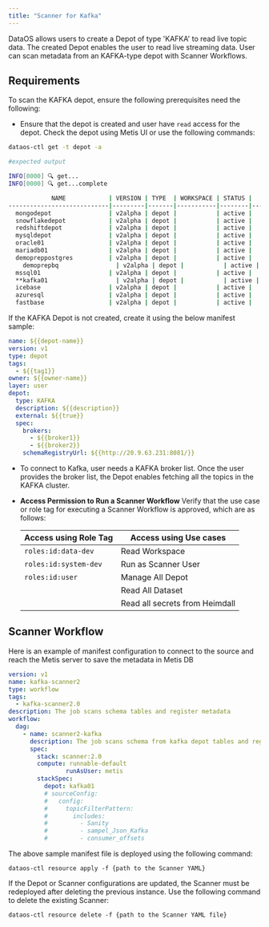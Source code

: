 ```yaml
---
title: "Scanner for Kafka"
---
```


DataOS allows users to create a Depot of type 'KAFKA' to read live topic data. The created Depot enables the user to read live streaming data. User can scan metadata from an KAFKA-type depot with Scanner Workflows.

## **Requirements**

To scan the KAFKA depot, ensure the following prerequisites need the following:

* Ensure that the depot is created and user have `read` access for the depot. Check the depot using Metis UI or use the following commands:

```bash
dataos-ctl get -t depot -a

#expected output

INFO[0000] 🔍 get...                                     
INFO[0000] 🔍 get...complete                             

            NAME            | VERSION | TYPE  | WORKSPACE | STATUS |   RUNTIME   |         OWNER          
----------------------------|---------|-------|-----------|--------|-------------|------------------------
  mongodepot                | v2alpha | depot |           | active |             | Jhon Doe
  snowflakedepot            | v2alpha | depot |           | active |             | JOJO
  redshiftdepot             | v2alpha | depot |           | active |             | Kira
  mysqldepot                | v2alpha | depot |           | active |             | Ryuk
  oracle01                  | v2alpha | depot |           | active |             | drdoom
  mariadb01                 | v2alpha | depot |           | active |             | tonystark
  demopreppostgres          | v2alpha | depot |           | active |             | slimshaddy
	demoprepbq                | v2alpha | depot |           | active |             | pengvin
  mssql01                   | v2alpha | depot |           | active |             | hulk
  **kafka01                   | v2alpha | depot |           | active |             | peeter**
  icebase                   | v2alpha | depot |           | active |             | blackpink
  azuresql                  | v2alpha | depot |           | active |             | arnold
  fastbase                  | v2alpha | depot |           | active |             | ddevil

```

If the KAFKA Depot is not created, create it using the below manifest sample:


```yaml
name: ${{depot-name}}
version: v1
type: depot
tags:
  - ${{tag1}}
owner: ${{owner-name}}
layer: user
depot:
  type: KAFKA                     
  description: ${{description}}
  external: ${{true}}
  spec:                           
    brokers:
      - ${{broker1}}
      - ${{broker2}}
    schemaRegistryUrl: ${{http://20.9.63.231:8081/}}
```

* To connect to Kafka, user needs a KAFKA broker list. Once the user provides the broker list, the Depot enables fetching all the topics in the KAFKA cluster.

* **Access Permission to Run a Scanner Workflow**&#x20;
  Verify that the use case or role tag for executing a Scanner Workflow is approved, which are as follows:
  
  | Access using Role Tag | Access using Use cases         |
  | --------------------- | ------------------------------ |
  | `roles:id:data-dev`   | Read Workspace                 |
  | `roles:id:system-dev` | Run as Scanner User            |
  | `roles:id:user`       | Manage All Depot               |
  |                       | Read All Dataset               |
  |                       | Read all secrets from Heimdall |

## **Scanner Workflow**

Here is an example of manifest configuration to connect to the source and reach the Metis server to save the metadata in Metis DB

```yaml
version: v1
name: kafka-scanner2
type: workflow
tags:
  - kafka-scanner2.0
description: The job scans schema tables and register metadata
workflow:
  dag:
    - name: scanner2-kafka
      description: The job scans schema from kafka depot tables and register metadata to metis2
      spec:
        stack: scanner:2.0
        compute: runnable-default
                runAsUser: metis
        stackSpec:
          depot: kafka01
          # sourceConfig:
          #   config:
          #     topicFilterPattern:
          #       includes:
          #         - Sanity
          #         - sampel_Json_Kafka
          #         - consumer_offsets
```

The above sample manifest file is deployed using the following command:

```
dataos-ctl resource apply -f {path to the Scanner YAML}
```

<Note>
  If the Depot or Scanner configurations are updated, the Scanner must be redeployed after deleting the previous instance. Use the following command to delete the existing Scanner:

  ```
  dataos-ctl resource delete -f {path to the Scanner YAML file}
  ```
</Note>
